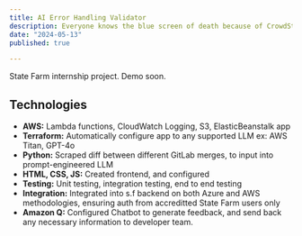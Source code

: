```yaml
---
title: AI Error Handling Validator
description: Everyone knows the blue screen of death because of CrowdStrike. I made sure there was an automated second set of eyes for software engineers at State Farm so that wouldn't happen to them.
date: "2024-05-13"
published: true

---
```


State Farm internship project. Demo soon.


## Technologies

- **AWS:** Lambda functions, CloudWatch Logging, S3, ElasticBeanstalk app
- **Terraform:** Automatically configure app to any supported LLM ex: AWS Titan, GPT-4o
- **Python:** Scraped diff between different GitLab merges, to input into prompt-engineered LLM
- **HTML, CSS, JS:** Created frontend, and configured 
- **Testing:** Unit testing, integration testing, end to end testing 
- **Integration:** Integrated into s.f backend on both Azure and AWS methodologies, ensuring auth from accreditted State Farm users only 
- **Amazon Q:** Configured Chatbot to generate feedback, and send back any necessary information to developer team.  
